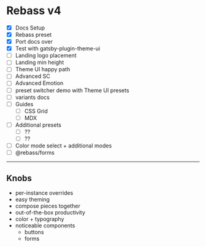 
# Rebass v4

- [x] Docs Setup
- [x] Rebass preset
- [x] Port docs over
- [x] Test with gatsby-plugin-theme-ui
- [ ] Landing logo placement
- [ ] Landing min height
- [ ] Theme UI happy path
- [ ] Advanced SC
- [ ] Advanced Emotion
- [ ] preset switcher demo with Theme UI presets
- [ ] variants docs
- [ ] Guides
  - [ ] CSS Grid
  - [ ] MDX
- [ ] Additional presets
  - [ ] ??
  - [ ] ??
- [ ] Color mode select + additional modes
- [ ] @rebass/forms

---

## Knobs
- per-instance overrides
- easy theming
- compose pieces together
- out-of-the-box productivity
- color + typography
- noticeable components
  - buttons
  - forms


